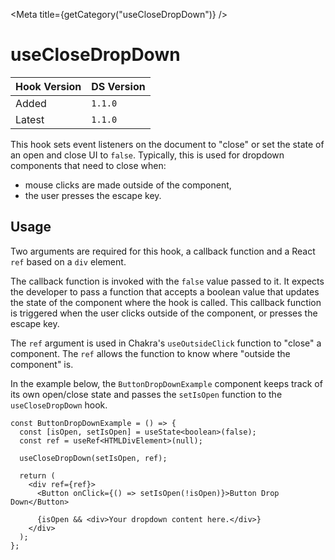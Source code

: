 

<Meta title={getCategory("useCloseDropDown")} />

# useCloseDropDown

| Hook Version | DS Version |
| ------------ | ---------- |
| Added        | `1.1.0`    |
| Latest       | `1.1.0`    |

This hook sets event listeners on the document to "close" or set the state of an
open and close UI to `false`. Typically, this is used for dropdown components
that need to close when:

- mouse clicks are made outside of the component,
- the user presses the escape key.

## Usage

Two arguments are required for this hook, a callback function and a React
`ref` based on a `div` element.

The callback function is invoked with the `false` value passed to it. It expects
the developer to pass a function that accepts a boolean value that updates the
state of the component where the hook is called. This callback function is
triggered when the user clicks outside of the component, or presses the escape
key.

The `ref` argument is used in Chakra's `useOutsideClick` function to "close" a
component. The `ref` allows the function to know where "outside the component"
is.

In the example below, the `ButtonDropDownExample` component keeps track of its
own open/close state and passes the `setIsOpen` function to the
`useCloseDropDown` hook.

```tsx
const ButtonDropDownExample = () => {
  const [isOpen, setIsOpen] = useState<boolean>(false);
  const ref = useRef<HTMLDivElement>(null);

  useCloseDropDown(setIsOpen, ref);

  return (
    <div ref={ref}>
      <Button onClick={() => setIsOpen(!isOpen)}>Button Drop Down</Button>

      {isOpen && <div>Your dropdown content here.</div>}
    </div>
  );
};
```
